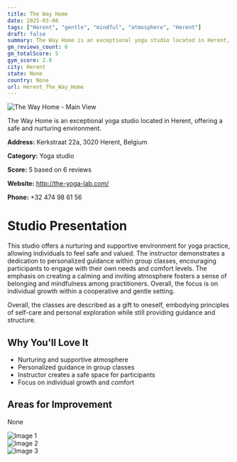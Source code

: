 ```yaml
---
title: The Way Home
date: 2025-03-08
tags: ["Herent", "gentle", "mindful", "atmosphere", "Herent"]  
draft: false
summary: The Way Home is an exceptional yoga studio located in Herent, offering a safe and nurturing environment.
gm_reviews_count: 6
gm_totalScore: 5
gym_score: 2.8
city: Herent
state: None
country: None
url: Herent_The_Way_Home
---
```


<div className="aspect-[16/9] relative my-8">
  <img 
    src="https://lh5.googleusercontent.com/p/AF1QipMcXo9PS7_YLKiJf19GCdOFj9Ear7CdrFLvMU9F=w1920-h1080-k-no"
    alt="The Way Home - Main View"
    className="object-cover absolute inset-0 w-full h-full rounded-lg"
  />
</div>

The Way Home is an exceptional yoga studio located in Herent, offering a safe and nurturing environment.

**Address:** Kerkstraat 22a, 3020 Herent, Belgium

**Category:** Yoga studio

**Score:** 5 based on 6 reviews

**Website:** http://the-yoga-lab.com/

**Phone:** +32 474 98 61 56

# Studio Presentation

This studio offers a nurturing and supportive environment for yoga practice, allowing individuals to feel safe and valued. The instructor demonstrates a dedication to personalized guidance within group classes, encouraging participants to engage with their own needs and comfort levels. The emphasis on creating a calming and inviting atmosphere fosters a sense of belonging and mindfulness among practitioners. Overall, the focus is on individual growth within a cooperative and gentle setting.

Overall, the classes are described as a gift to oneself, embodying principles of self-care and personal exploration while still providing guidance and structure.

## Why You'll Love It

- Nurturing and supportive atmosphere
- Personalized guidance in group classes
- Instructor creates a safe space for participants
- Focus on individual growth and comfort

## Areas for Improvement

None

<div className="grid grid-cols-1 xl:grid-cols-2 gap-4 my-8">
<div className="aspect-[4/3] relative"><img src="https://lh5.googleusercontent.com/p/AF1QipPfOxKMut6SGY3REJy-eGoln9ULKlTCWUOLwarR=w1920-h1080-k-no" alt="Image 1" className="object-cover absolute inset-0 w-full h-full rounded-lg" /></div>
<div className="aspect-[4/3] relative"><img src="https://lh5.googleusercontent.com/p/AF1QipNDw2vE2qiqIBAiT54431qnlBM840bwI62P_y6Z=w1920-h1080-k-no" alt="Image 2" className="object-cover absolute inset-0 w-full h-full rounded-lg" /></div>
<div className="aspect-[4/3] relative"><img src="https://streetviewpixels-pa.googleapis.com/v1/thumbnail?panoid=YdqDiBUGqjxr4-4F4CU8mA&cb_client=maps_sv.tactile.gps&w=203&h=100&yaw=209.95985&pitch=0&thumbfov=100" alt="Image 3" className="object-cover absolute inset-0 w-full h-full rounded-lg" /></div>
</div>